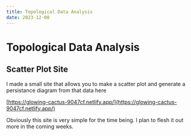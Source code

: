 ```yaml
---
title: Topological Data Analysis
date: 2023-12-08
---
```


# Topological Data Analysis

## Scatter Plot Site

I made a small site that allows you to make a scatter plot and generate a persistance diagram from that data here

[https://glowing-cactus-9047cf.netlify.app/](https://glowing-cactus-9047cf.netlify.app/)

Obviously this site is very simple for the time being. I plan to flesh it out more in the coming weeks.

